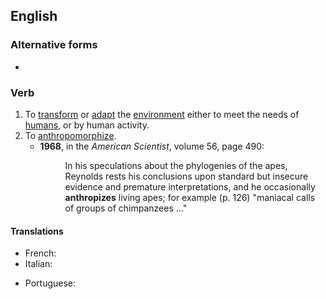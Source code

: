 ==English==

===Alternative forms===
* {{l|en|anthropise}} {{qualifier|non-Oxford British spelling}}

===Verb===
{{en-verb|anthropiz}}

# To [[transform]] or [[adapt]] the [[environment]] either to meet the needs of [[human]]s, or by human activity.
# To [[anthropomorphize]].
#* '''1968''', in the ''American Scientist'', volume 56, page 490:
#*: In his speculations about the phylogenies of the apes, Reynolds rests his conclusions upon standard but insecure evidence and premature interpretations, and he occasionally '''anthropizes''' living apes; for example (p. 126) "maniacal calls of groups of chimpanzees ..."

====Translations====
{{trans-top|to adapt by human activity}}
* French: {{t+|fr|anthropiser}}
* Italian: {{t|it|antropizzare}}
{{trans-mid}}
* Portuguese: {{t|pt|antropizar}}
{{trans-bottom}}